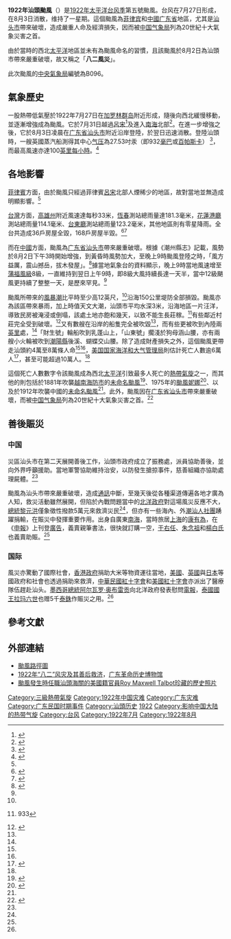 {{颱風基礎資訊
| 颱風名稱 = 1922年汕頭颱風
| 外文名稱 = 1922 Swatow Typhoon
| 十分鐘平均風速JMA = 
| 一分鐘平均風速 = 
| 一分鐘平均風速CWB = 194
| 代表圖像 = 2,August,1922 Typhoon weather map.png
| 代表圖像名稱 = 1922年8月2日的天氣圖
| 形成日期 = 1922年7月27日
| 消散日期 = 1922年8月3日
| 最低氣壓 = ≤932
| 財產損失 = 
| 死傷人數 = {{CHN-1912}}6萬－10萬死<br>{{TWN-JPN}}2死2傷
| 影響地區 = {{CHN-1912}}<br>{{TWN-JPN}}<br>[[File:US_flag_48_stars.svg|22px]] [[美屬菲律賓|美屬菲律賓]]
| 備註 = 
| 颱風路徑圖 = 1922 Swatow Typhoon track.png
| 風季年份 = 1922
| 風季位置 = 太平洋
}}
'''1922年汕頭颱風'''（{{lang-en|1922 Swatow Typhoon}}）是[[1922年太平洋台风季|1922年太平洋台风季]]第五號颱風。台风在7月27日形成，在8月3日消散，维持了一星期。這個颱風為[[菲律宾|菲律宾]]和[[中華民國大陸時期|中國]][[广东省_(中華民國)|广东省]]地區，尤其是[[汕头市|汕头市]]帶來破壞，造成嚴重人命及經濟損失，因而被[[中国气象局|中国气象局]]列為20世紀十大氣象災害之首。

由於當時的西北[[太平洋|太平洋]]地區並未有為颱風命名的習慣，且該颱風於8月2日為汕頭市帶來嚴重破壞，故又稱之「'''八二風災'''」。

此次颱風的[[中央氣象局|中央氣象局]]編號為B096。

==氣象歷史==
一股熱帶低氣壓於1922年7月27日在[[加罗林群岛|加罗林群岛]]附近形成，隨後向西北緩慢移動，並逐漸增強成為颱風。它於7月31日越過[[呂宋|呂宋]]<ref name=Hurd>{{cite web|title=North Pacific Ocean|author=Willis E. Hurd|url=http://docs.lib.noaa.gov/rescue/mwr/050/mwr-050-08-0433.pdf|work=《[[每月天氣回顧|每月天氣回顧]]》|accessdate=2010-08-21|pages=433–35|date=August 1922|archive-date=2011-07-16|archive-url=https://web.archive.org/web/20110716090927/http://docs.lib.noaa.gov/rescue/mwr/050/mwr-050-08-0433.pdf|dead-url=no}}</ref>及進入[[南海|南海]]北部<ref name=path>{{cite web|url=http://www.ucm.es/info/tropical/image1/image162.gif|title=July-August 1922|publisher=Universidad Complutense Madrid|accessdate=2010-08-21|archive-date=2012-09-25|archive-url=https://web.archive.org/web/20120925032324/http://www.ucm.es/info/tropical/image1/image162.gif|dead-url=no}}</ref>。在進一步增強之後，它於8月3日凌晨在[[广东省|广东省]][[汕头市|汕头市]]附近沿岸登陸，於翌日迅速消散。登陸汕頭時，一艘英國蒸汽船測得其中心[[气压|气压]]為27.53吋汞（即932[[巴|毫巴]]或[[帕斯卡|百帕斯卡]]） <ref name="Coronas 10 depressions">{{cite web|title=The Swatow Typhoon of August, 1922|author=Rev José Coronas|url=http://docs.lib.noaa.gov/rescue/mwr/050/mwr-050-08-0435b.pdf|pages=435–6|work=《每月天氣回顧》|accessdate=2010-08-21|date=August 1922|archive-date=2017-04-29|archive-url=https://web.archive.org/web/20170429182019/https://docs.lib.noaa.gov/rescue/mwr/050/mwr-050-08-0435b.pdf|dead-url=no}}</ref>，而最高風速亦達100[[英里每小時|英里每小時]]。<ref name=Selga>{{cite web|url=http://www.ucm.es/info/tropical/selga-ii.html|title=The Selga Chronology Part II: 1901-1934|publisher=Universidad Complutense Madrid|accessdate=2010-08-21|archive-date=2012-12-02|archive-url=https://web.archive.org/web/20121202151915/http://www.ucm.es/info/tropical/selga-ii.html|dead-url=no}}</ref>

==各地影響==
[[菲律賓|菲律賓]]方面，由於颱風只經過菲律賓[[呂宋|呂宋]]北部人煙稀少的地區，故對當地並無造成明顯影響。<ref name="Coronas 10 depressions"/>

[[台灣|台灣]]方面，[[高雄州|高雄州]]附近風速達每秒33米，[[恆春鎮|恆春]]測站總雨量達181.3毫米，[[花蓮港廳|花蓮港廳]]測站總雨量114.1毫米、[[台東廳|台東廳]]測站總雨量123.2毫米，其他地區則有零星降雨。全台共造成36戶房屋全毀，168戶房屋半毀。<ref>{{Cite web |url=http://photino.cwb.gov.tw/tyweb/tyfnweb/report/figure/3-2-appendix/completetable-1921-1930.htm |title=1921－1930年侵台颱風數據 |access-date=2014-06-14 |archive-url=https://web.archive.org/web/20150402144909/http://photino.cwb.gov.tw/tyweb/tyfnweb/report/figure/3-2-appendix/completetable-1921-1930.htm |archive-date=2015-04-02 |dead-url=yes }}</ref><ref>{{Cite web |url=http://photino.cwb.gov.tw/tyweb/tyfnweb/image/r-total/R1922B096.gif |title=1922年8月1－2日，B96颱風在台總雨量 |access-date=2014-06-14 |archive-url=https://web.archive.org/web/20150402150030/http://photino.cwb.gov.tw/tyweb/tyfnweb/image/r-total/R1922B096.gif |archive-date=2015-04-02 |dead-url=yes }}</ref>

而在[[中國|中國]]方面，颱風為[[广东省|广东省]][[汕头市|汕头市]]帶來嚴重破壞。根據《潮州縣志》記載，風勢於8月2日下午3時開始增強，到黃昏時風勢加大，至晚上9時颱風登陸之時，「風方益厲，震山撼岳，拔木發屋」。<ref name="广东革命历史博物馆">{{cite web|url=http://www.hpma.cn/article-img.aspx?menuid=1327&tab=tab_imgNews&tabid=90|title=1922年“八二”风灾及其善后救济|author=杨琪|work=广东革命历史博物馆|accessdate=2010-08-21|deadurl=yes|archiveurl=https://archive.is/20130424173640/http://www.hpma.cn/article-img.aspx?menuid=1327&tab=tab_imgNews&tabid=90|archivedate=2013-04-24}}</ref>據當地氣象台的資料顯示，晚上9時當地風速增至[[蒲福風級|蒲福風級]]8級，一直維持到翌日上午9時，即8級大風持續長達一天半，當中12級颶風更持續了整整一天，是歷來罕見。<ref name="广东革命历史博物馆"/>

颱風所帶來的[[風暴潮|風暴潮]]比平時至少高12英尺，<ref name=Selga/>沿海150公里堤防全部損毀。颱風亦為該區帶來暴雨，加上時值天文大潮，汕頭市平均水深3米，沿海地區一片汪洋，導致民房被淹浸或倒塌，該處土地亦飽和幾天，以致不能生長莊稼。<ref name="various authors">{{cite web|title=The Swatow Typhoon of August, 1922|url=http://docs.lib.noaa.gov/rescue/mwr/050/mwr-050-08-0435a.pdf|page=435|work=《每月天氣回顧》|accessdate=2010-08-21|date=August 1922|archive-date=2017-02-25|archive-url=https://web.archive.org/web/20170225183308/https://docs.lib.noaa.gov/rescue/mwr/050/mwr-050-08-0435a.pdf|dead-url=no}} 933</ref>有些鄰近村莊完全受到破壞。<ref name="Other parts">{{cite web|url=http://docs.lib.noaa.gov/rescue/mwr/050/mwr-050-08-0437b.pdf|page=437|title=Notes on weather in the other parts of the world|work=《每月天氣回顧》|accessdate=2010-08-21|archive-date=2017-02-25|archive-url=https://web.archive.org/web/20170225183312/https://docs.lib.noaa.gov/rescue/mwr/050/mwr-050-08-0437b.pdf|dead-url=no}}</ref>又有數艘在沿岸的船隻完全被吹毀<ref name=Selga/>，而有些更被吹到內陸兩[[英里|英里]]處，<ref name="Other parts"/>「財生號」輪船吹到乳蓬山上，「山東號」擱淺於狗母涵山腰，亦有兩艘小火輪被吹到[[潮陽縣|潮陽縣]]後溪、蝴蝶交山腰。除了造成財產損失之外，這個颱風更帶走汕頭約4萬至8萬條人命<ref name=Selga/><ref name="广东革命历史博物馆"/>，[[美国国家海洋和大气管理局|美国国家海洋和大气管理局]]則估計死亡人數逾6萬人<ref name=NOAA>{{cite web|url=http://www.noaanews.noaa.gov/stories/images/global.pdf|title=NOAA's Top Global Weather, Water and Climate Events of the 20th Century|publisher=[[美国国家海洋和大气管理局|美国国家海洋和大气管理局]]|format=PDF|accessdate=2010-08-21|archive-date=2007-06-28|archive-url=https://web.archive.org/web/20070628180206/http://www.noaanews.noaa.gov/stories/images/global.pdf|dead-url=no}}</ref>，甚至可能超過10萬人。<ref name=Selga/>

這個死亡人數數字令該颱風成為西北[[太平洋|太平洋]]引致最多人死亡的[[熱帶氣旋|熱帶氣旋]]之一，而其他的則包括於1881年吹襲[[越南|越南]][[海防市|海防市]]的[[1881年海防颱風|未命名颱風]]<ref name="Epic disasters hurricanes">{{cite web |url=http://www.epicdisasters.com/tendeadlyworldhurricanes.php |title=The Ten Worst Hurricanes Worldwide |accessdate=2010-08-21 |deadurl=yes |archiveurl=https://web.archive.org/web/20070607145701/http://www.epicdisasters.com/tendeadlyworldhurricanes.php |archivedate=2007-06-07 }}</ref>、1975年的[[颱風妮娜_(1975年)|颱風妮娜]]<ref name="Epic disasters floods">{{cite web |url=http://www.epicdisasters.com/worstfloods.php |title=The World's Worst Floods |accessdate=2010-08-21 |deadurl=yes |archiveurl=https://web.archive.org/web/20070619094548/http://www.epicdisasters.com/worstfloods.php |archivedate=2007-06-19 }}</ref>、以及於1912年吹襲中國的[[1912年中國颱風|未命名颱風]]<ref name=NOAA/>。此外，颱風因在[[广东省|广东省]][[汕头市|汕头市]]帶來嚴重破壞，而被[[中国气象局|中国气象局]]列為20世紀十大氣象災害之首。<ref>{{cite web|url=http://www.ydtz.com/news/htm/zh-styyxdtf/index.htm|title=曾經影響汕頭的幾個有名的颱風|author=高明鳴|work=粵東門戶網|accessdate=2010-08-21|deadurl=yes|archiveurl=https://web.archive.org/web/20130921202528/http://www.ydtz.com/news/htm/zh-styyxdtf/index.htm|archivedate=2013-09-21}}</ref>

==善後賑災==
===中国===
災區汕头市在第二天展開善後工作，汕頭市政府成立了振務處，派員協助善後，並向外界呼籲援助。當地軍警協助維持治安，以防發生搶掠事件，慈善組織亦協助處理屍體。<ref name="广东革命历史博物馆"/>

颱風為汕头市帶來嚴重破壞，造成[[通訊|通訊]]中斷，至幾天後從各種渠道傳遍各地才廣為人知，救災活動雖然展開，但陷於內戰問題當中的[[北洋政府|北洋政府]]對這場風災反應不大，[[中華民國大總統|總統]][[黎元洪|黎元洪]]僅象徵性撥款5萬元來救濟災民<ref name="广东革命历史博物馆"/>，但亦有一些海內、外[[潮州民系|潮汕人]][[社会团体|社團]]踴躍捐輸，在賑災中發揮重要作用。出身自廣東[[南海区|南海]]，當時旅居[[上海|上海]]的[[康有為|康有為]]，在《[[申報|申報]]》上刊登[[廣告|廣告]]，義賣親筆書法，很快就訂購一空，[[于右任|于右任]]、[[朱念祖|朱念祖]]和[[楊白氏|楊白氏]]也義賣助賑。<ref name="广东革命历史博物馆"/>
===国际===
風災亦驚動了國際社會，[[香港殖民地時期|香港政府]]捐助大米等物資運往當地，[[美國|美國]]、[[英國|英國]]與[[日本|日本]]等國政府和社會也透過捐助來救濟，[[中華民國紅十字會|中華民國紅十字會]]和[[美國紅十字會|美國紅十字會]]亦派出了醫療隊伍趕赴汕头。[[墨西哥|墨西哥]][[墨西哥總統|總統]][[阿尔瓦罗·奥布雷贡|阿尔瓦罗·奥布雷贡]]向北洋政府發表慰問[[電報|電報]]，[[泰國|泰國]][[泰國君主列表|國王]][[拉玛六世|拉玛六世]]也赠5千[[泰銖|泰銖]]作賑災之用。<ref name="广东革命历史博物馆"/>

==參考文獻==
{{Reflist|2}}

==外部連結==
* [http://www.ucm.es/info/tropical/image1/image162.gif 颱風路徑圖]{{Wayback|url=http://www.ucm.es/info/tropical/image1/image162.gif |date=20120925032324 }}
* [https://archive.is/20130424173640/http://www.hpma.cn/article-img.aspx?menuid=1327&tab=tab_imgNews&tabid=90 1922年“八二”风灾及其善后救济]，[[广东革命历史博物馆|广东革命历史博物馆]]
* [https://northbaydigital.sonoma.edu/digital/collection/maxwell/search/searchterm/Swatow%20(China)/field/subjec/mode/exact/conn/and 颱風發生時任職汕頭海關的美國籍官員Roy Maxwell Talbot珍藏的歷史照片]{{Wayback|url=https://northbaydigital.sonoma.edu/digital/collection/maxwell/search/searchterm/Swatow%20(China)/field/subjec/mode/exact/conn/and |date=20190821124724 }}

{{台灣颱風}}
{{DEFAULTSORT:1922}}
[[Category:三級熱帶氣旋|Category:三級熱帶氣旋]]
[[Category:1922年中国灾难|Category:1922年中国灾难]]
[[Category:广东灾难|Category:广东灾难]]
[[Category:广东民国时期事件|Category:广东民国时期事件]]
[[Category:汕頭历史|Category:汕頭历史]]
[[Category:登陆汕头的热带气旋|1922]]
[[Category:影响中国大陆的热带气旋|Category:影响中国大陆的热带气旋]]
[[Category:台风|Category:台风]]
[[Category:1922年7月|Category:1922年7月]]
[[Category:1922年8月|Category:1922年8月]]